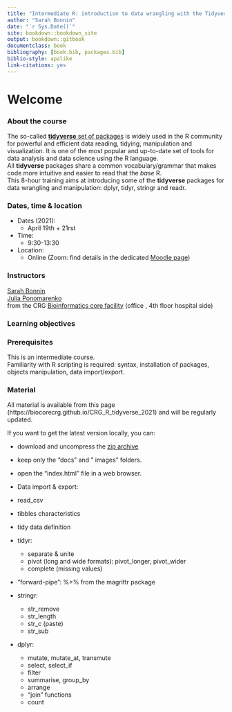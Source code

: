 ```yaml
--- 
title: "Intermediate R: introduction to data wrangling with the Tidyverse (2021)"
author: "Sarah Bonnin"
date: "`r Sys.Date()`"
site: bookdown::bookdown_site
output: bookdown::gitbook
documentclass: book
bibliography: [book.bib, packages.bib]
biblio-style: apalike
link-citations: yes
---
```


# Welcome

<h3> About the course </h3>

The so-called [**tidyverse** set of packages](https://www.tidyverse.org/) is widely used in the R community for powerful and efficient data reading, tidying, manipulation and visualization. It is one of the most popular and up-to-date set of tools for data analysis and data science using the R language.
<br> 
All **tidyverse** packages share a common vocabulary/grammar that makes code more intuitive and easier to read that the *base* R.
<br>
This 8-hour training aims at introducing some of the **tidyverse** packages for data wrangling and manipulation: dplyr, tidyr, stringr and readr.<br>

<h3> Dates, time & location </h3>

* Dates (2021):
  * April 19th + 21rst

* Time:
	* 9:30-13:30 <br>

* Location:
	* Online (Zoom: find details in the dedicated [Moodle page](https://moodle.crg.eu/))

<h3> Instructors </h3>
 
[Sarah Bonnin](mailto:sarah.bonnin@crg.eu)<br>
[Julia Ponomarenko](mailto:julia.ponomarenko@crg.eu)<br>
from the CRG [Bioinformatics core facility](https://biocore.crg.eu/) (office , 4th floor hospital side)

<h3> Learning objectives </h3>

<h3>Prerequisites</h3>

This is an intermediate course. <br>
Familiarity with R scripting is required: syntax, installation of packages, objects manipulation, data import/export.

<h3>Material</h3>

All material is available from this page (https://biocorecrg.github.io/CRG_R_tidyverse_2021) and will be regularly updated.
<br>

If you want to get the latest version locally, you can:

* download and uncompress the [zip archive](https://github.com/biocorecrg/CRG_R_tidyverse_2021/archive/master.zip)
* keep only the "docs" and " images" folders.
* open the "index.html" file in a web browser.


* Data import & export: 
 * read_csv
* tibbles characteristics
* tidy data definition
* tidyr: 
  * separate & unite
  * pivot (long and wide formats): pivot_longer, pivot_wider
  * complete (missing values)
* "forward-pipe": %>% from the magrittr package
* stringr:
  * str_remove
  * str_length
  * str_c (paste)
  * str_sub
* dplyr:
  * mutate, mutate_at, transmute
  * select, select_if
  * filter
  * summarise, group_by
  * arrange
  * "join" functions
  * count
  
  
